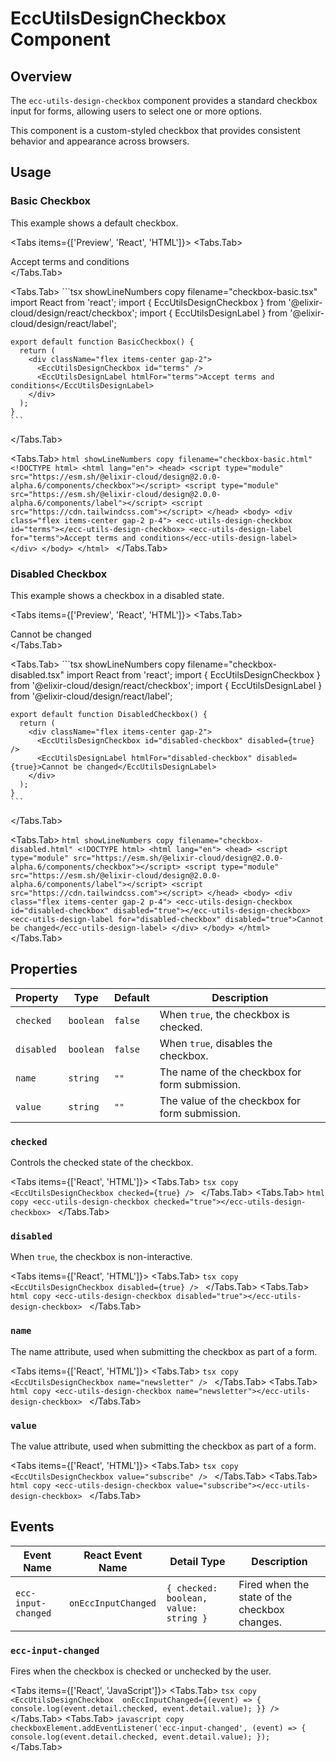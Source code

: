 
# EccUtilsDesignCheckbox Component

<ComponentName
  tagName='ecc-utils-design-checkbox'
  reactTagName='EccUtilsDesignCheckbox'
  version='2.0.0-alpha.6'
/>

## Overview

The `ecc-utils-design-checkbox` component provides a standard checkbox input for forms, allowing users to select one or more options.

<Callout type='info'>
  This component is a custom-styled checkbox that provides consistent behavior and appearance across browsers.
</Callout>

## Usage

### Basic Checkbox

This example shows a default checkbox.

<Tabs items={['Preview', 'React', 'HTML']}>
  <Tabs.Tab>
    <div className="flex items-center gap-2">
      <Checkbox id="terms" />
      <Label htmlFor="terms">Accept terms and conditions</Label>
    </div>
  </Tabs.Tab>

  <Tabs.Tab>
    ```tsx showLineNumbers copy filename="checkbox-basic.tsx"
    import React from 'react';
    import { EccUtilsDesignCheckbox } from '@elixir-cloud/design/react/checkbox';
    import { EccUtilsDesignLabel } from '@elixir-cloud/design/react/label';

    export default function BasicCheckbox() {
      return (
        <div className="flex items-center gap-2">
          <EccUtilsDesignCheckbox id="terms" />
          <EccUtilsDesignLabel htmlFor="terms">Accept terms and conditions</EccUtilsDesignLabel>
        </div>
      );
    }
    ```
  </Tabs.Tab>
  
  <Tabs.Tab>
    ```html showLineNumbers copy filename="checkbox-basic.html"
    <!DOCTYPE html>
    <html lang="en">
      <head>
        <script type="module" src="https://esm.sh/@elixir-cloud/design@2.0.0-alpha.6/components/checkbox"></script>
        <script type="module" src="https://esm.sh/@elixir-cloud/design@2.0.0-alpha.6/components/label"></script>
        <script src="https://cdn.tailwindcss.com"></script>
      </head>
      <body>
        <div class="flex items-center gap-2 p-4">
          <ecc-utils-design-checkbox id="terms"></ecc-utils-design-checkbox>
          <ecc-utils-design-label for="terms">Accept terms and conditions</ecc-utils-design-label>
        </div>
      </body>
    </html>
    ```
  </Tabs.Tab>
</Tabs>

### Disabled Checkbox

This example shows a checkbox in a disabled state.

<Tabs items={['Preview', 'React', 'HTML']}>
  <Tabs.Tab>
    <div className="flex items-center gap-2">
      <Checkbox id="disabled-checkbox" disabled={true} />
      <Label htmlFor="disabled-checkbox" disabled={true}>Cannot be changed</Label>
    </div>
  </Tabs.Tab>

  <Tabs.Tab>
    ```tsx showLineNumbers copy filename="checkbox-disabled.tsx"
    import React from 'react';
    import { EccUtilsDesignCheckbox } from '@elixir-cloud/design/react/checkbox';
    import { EccUtilsDesignLabel } from '@elixir-cloud/design/react/label';

    export default function DisabledCheckbox() {
      return (
        <div className="flex items-center gap-2">
          <EccUtilsDesignCheckbox id="disabled-checkbox" disabled={true} />
          <EccUtilsDesignLabel htmlFor="disabled-checkbox" disabled={true}>Cannot be changed</EccUtilsDesignLabel>
        </div>
      );
    }
    ```
  </Tabs.Tab>
  
  <Tabs.Tab>
    ```html showLineNumbers copy filename="checkbox-disabled.html"
    <!DOCTYPE html>
    <html lang="en">
      <head>
        <script type="module" src="https://esm.sh/@elixir-cloud/design@2.0.0-alpha.6/components/checkbox"></script>
        <script type="module" src="https://esm.sh/@elixir-cloud/design@2.0.0-alpha.6/components/label"></script>
        <script src="https://cdn.tailwindcss.com"></script>
      </head>
      <body>
        <div class="flex items-center gap-2 p-4">
          <ecc-utils-design-checkbox id="disabled-checkbox" disabled="true"></ecc-utils-design-checkbox>
          <ecc-utils-design-label for="disabled-checkbox" disabled="true">Cannot be changed</ecc-utils-design-label>
        </div>
      </body>
    </html>
    ```
  </Tabs.Tab>
</Tabs>

## Properties

| Property   | Type      | Default | Description                               |
|------------|-----------|---------|-------------------------------------------|
| `checked`  | `boolean` | `false` | When `true`, the checkbox is checked.     |
| `disabled` | `boolean` | `false` | When `true`, disables the checkbox.       |
| `name`     | `string`  | `""`    | The name of the checkbox for form submission. |
| `value`    | `string`  | `""`    | The value of the checkbox for form submission. |

### `checked`
Controls the checked state of the checkbox.

<Tabs items={['React', 'HTML']}>
  <Tabs.Tab>
    ```tsx copy
    <EccUtilsDesignCheckbox checked={true} />
    ```
  </Tabs.Tab>
  <Tabs.Tab>
    ```html copy
    <ecc-utils-design-checkbox checked="true"></ecc-utils-design-checkbox>
    ```
  </Tabs.Tab>
</Tabs>

### `disabled`
When `true`, the checkbox is non-interactive.

<Tabs items={['React', 'HTML']}>
  <Tabs.Tab>
    ```tsx copy
    <EccUtilsDesignCheckbox disabled={true} />
    ```
  </Tabs.Tab>
  <Tabs.Tab>
    ```html copy
    <ecc-utils-design-checkbox disabled="true"></ecc-utils-design-checkbox>
    ```
  </Tabs.Tab>
</Tabs>

### `name`
The name attribute, used when submitting the checkbox as part of a form.

<Tabs items={['React', 'HTML']}>
  <Tabs.Tab>
    ```tsx copy
    <EccUtilsDesignCheckbox name="newsletter" />
    ```
  </Tabs.Tab>
  <Tabs.Tab>
    ```html copy
    <ecc-utils-design-checkbox name="newsletter"></ecc-utils-design-checkbox>
    ```
  </Tabs.Tab>
</Tabs>

### `value`
The value attribute, used when submitting the checkbox as part of a form.

<Tabs items={['React', 'HTML']}>
  <Tabs.Tab>
    ```tsx copy
    <EccUtilsDesignCheckbox value="subscribe" />
    ```
  </Tabs.Tab>
  <Tabs.Tab>
    ```html copy
    <ecc-utils-design-checkbox value="subscribe"></ecc-utils-design-checkbox>
    ```
  </Tabs.Tab>
</Tabs>

## Events

| Event Name          | React Event Name     | Detail Type                      | Description                                    |
|--------------------|---------------------|----------------------------------|------------------------------------------------|
| `ecc-input-changed` | `onEccInputChanged` | `{ checked: boolean, value: string }` | Fired when the state of the checkbox changes. |

### `ecc-input-changed`
Fires when the checkbox is checked or unchecked by the user.

<Tabs items={['React', 'JavaScript']}>
  <Tabs.Tab>
    ```tsx copy
    <EccUtilsDesignCheckbox 
      onEccInputChanged={(event) => {
        console.log(event.detail.checked, event.detail.value);
      }}
    />
    ```
  </Tabs.Tab>
  <Tabs.Tab>
    ```javascript copy
    checkboxElement.addEventListener('ecc-input-changed', (event) => {
      console.log(event.detail.checked, event.detail.value);
    });
    ```
  </Tabs.Tab>
</Tabs> 
